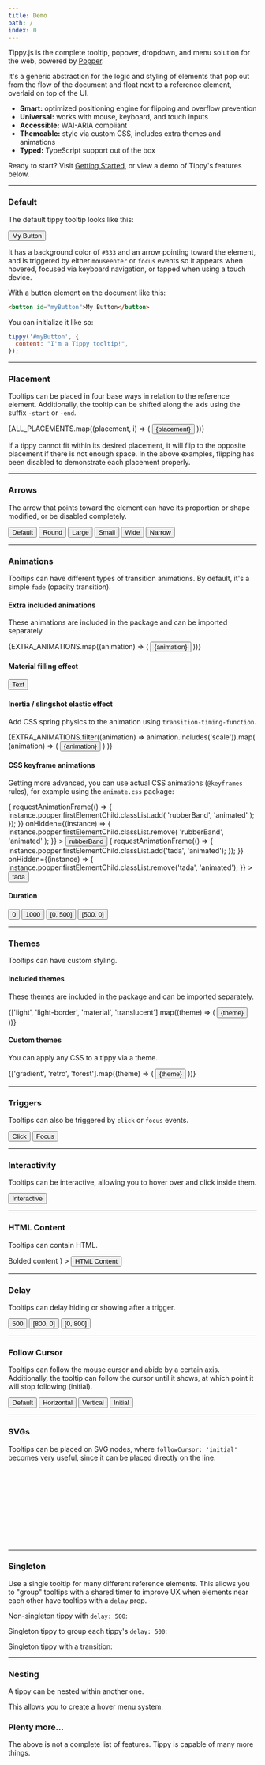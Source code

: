 ---
title: Demo
path: /
index: 0
---



Tippy.js is the complete tooltip, popover, dropdown, and menu solution for the
web, powered by [Popper](https://popper.js.org).

It's a generic abstraction for the logic and styling of elements that pop out
from the flow of the document and float next to a reference element, overlaid on
top of the UI.

- <Icon src={brain} alt="brain" float /> <strong>Smart:</strong> optimized positioning
  engine for flipping and overflow prevention
- <Icon src={pointer} alt="mobile" float /> <strong>Universal:</strong> works with
  mouse, keyboard, and touch inputs
- <Icon src={wheelchair} alt="wheelchair" float /> <strong>Accessible:</strong> WAI-ARIA
  compliant
- <Icon src={paintbrush} alt="paintbrush" float /> <strong>Themeable:</strong> style
  via custom CSS, includes extra themes and animations
- <Icon src={typescript} alt="typescript" float /> <strong>Typed:</strong> TypeScript
  support out of the box

Ready to start? Visit [Getting Started](/v6/getting-started/), or view a demo of
Tippy's features below.

---

### Default

The default tippy tooltip looks like this:

<Demo>
  <Tippy>
    <Button>My Button</Button>
  </Tippy>
</Demo>

It has a background color of `#333` and an arrow pointing toward the element,
and is triggered by either `mouseenter` or `focus` events so it appears when
hovered, focused via keyboard navigation, or tapped when using a touch device.

With a button element on the document like this:

```html
<button id="myButton">My Button</button>
```

You can initialize it like so:

```js
tippy('#myButton', {
  content: "I'm a Tippy tooltip!",
});
```

---

### Placement

Tooltips can be placed in four base ways in relation to the reference element.
Additionally, the tooltip can be shifted along the axis using the suffix
`-start` or `-end`.

<Demo>
  <Row>
    {ALL_PLACEMENTS.map((placement, i) => (
      <Col
        key={placement}
        base={12}
        xs={6}
        md={4}
        lg={6}
        xl={4}
        style={{margin: '8px 0'}}
      >
        <Tippy
          key={placement}
          content="Tooltip"
          placement={placement}
          arrow={false}
          popperOptions={{
            modifiers: [
              {
                name: 'flip',
                enabled: false,
              },
              {
                name: 'preventOverflow',
                options: {
                  altAxis: true,
                },
              },
            ],
          }}
        >
          <Button
            style={{
              display: 'inline-block',
              width: '100%',
              height: '100%',
            }}
          >
            {placement}
          </Button>
        </Tippy>
      </Col>
    ))}
  </Row>
</Demo>

If a tippy cannot fit within its desired placement, it will flip to the opposite
placement if there is not enough space. In the above examples, flipping has been
disabled to demonstrate each placement properly.

---

### Arrows

The arrow that points toward the element can have its proportion or shape
modified, or be disabled completely.

<Demo>
  <Tippy arrow animation="fade">
    <Button>Default</Button>
  </Tippy>
  <Tippy arrow="round" animation="fade" animation="fade">
    <Button>Round</Button>
  </Tippy>
  <Tippy animation="fade" theme="large-arrow" offset={[0, 16]}>
    <Button>Large</Button>
  </Tippy>
  <Tippy animation="fade" theme="small-arrow" offset={[0, 8]}>
    <Button>Small</Button>
  </Tippy>
  <Tippy animation="fade" theme="wide-arrow">
    <Button>Wide</Button>
  </Tippy>
  <Tippy animation="fade" theme="narrow-arrow">
    <Button>Narrow</Button>
  </Tippy>
</Demo>

---

### Animations

Tooltips can have different types of transition animations. By default, it's a
simple `fade` (opacity transition).

#### Extra included animations

These animations are included in the package and can be imported separately.

<Demo>
  <Row>
    {EXTRA_ANIMATIONS.map((animation) => (
      <Col
        key={animation}
        base={12}
        md={4}
        lg={6}
        xl={4}
        style={{margin: '8px 0'}}
      >
        <Tippy animation={animation} animateFill={false}>
          <Button
            style={{
              width: '100%',
              height: '100%',
            }}
          >
            {animation}
          </Button>
        </Tippy>
      </Col>
    ))}
  </Row>
</Demo>

#### Material filling effect

<Demo>
  <Tippy animateFill={true} animation="shift-away">
    <Button>Text</Button>
  </Tippy>
</Demo>

#### Inertia / slingshot elastic effect

Add CSS spring physics to the animation using `transition-timing-function`.

<Demo>
  {EXTRA_ANIMATIONS.filter((animation) => animation.includes('scale')).map(
    (animation) => (
      <Tippy
        key={animation}
        animation={animation}
        animateFill={false}
        inertia={true}
        duration={[450, 175]}
      >
        <Button>{animation}</Button>
      </Tippy>
    )
  )}
</Demo>

#### CSS keyframe animations

Getting more advanced, you can use actual CSS animations (`@keyframes` rules),
for example using the `animate.css` package:

<Demo>
  <Tippy
    animation="fade"
    animateFill={false}
    duration={[500, 200]}
    onMount={(instance) => {
      requestAnimationFrame(() => {
        instance.popper.firstElementChild.classList.add(
          'rubberBand',
          'animated'
        );
      });
    }}
    onHidden={(instance) => {
      instance.popper.firstElementChild.classList.remove(
        'rubberBand',
        'animated'
      );
    }}
  >
    <Button>rubberBand</Button>
  </Tippy>
  <Tippy
    animation="fade"
    animateFill={false}
    duration={[500, 200]}
    onMount={(instance) => {
      requestAnimationFrame(() => {
        instance.popper.firstElementChild.classList.add('tada', 'animated');
      });
    }}
    onHidden={(instance) => {
      instance.popper.firstElementChild.classList.remove('tada', 'animated');
    }}
  >
    <Button>tada</Button>
  </Tippy>
</Demo>

#### Duration

<Demo>
  <Tippy duration={0}>
    <Button>0</Button>
  </Tippy>
  <Tippy duration={1000}>
    <Button>1000</Button>
  </Tippy>
  <Tippy duration={[0, 500]}>
    <Button>[0, 500]</Button>
  </Tippy>
  <Tippy duration={[500, 0]}>
    <Button>[500, 0]</Button>
  </Tippy>
</Demo>

---

### Themes

Tooltips can have custom styling.

#### Included themes

These themes are included in the package and can be imported separately.

<Demo>
  {['light', 'light-border', 'material', 'translucent'].map((theme) => (
    <Tippy key={theme} theme={theme} animateFill={false}>
      <Button>{theme}</Button>
    </Tippy>
  ))}
</Demo>

#### Custom themes

You can apply any CSS to a tippy via a theme.

<Demo>
  {['gradient', 'retro', 'forest'].map((theme) => (
    <Tippy key={theme} theme={theme} animateFill={false} arrow={false}>
      <Button>{theme}</Button>
    </Tippy>
  ))}
</Demo>

---

### Triggers

Tooltips can also be triggered by `click` or `focus` events.

<Demo>
  <Tippy trigger="click">
    <Button>Click</Button>
  </Tippy>
  <Tippy trigger="focus" hideOnClick={false}>
    <Button>Focus</Button>
  </Tippy>
</Demo>

---

### Interactivity

Tooltips can be interactive, allowing you to hover over and click inside them.

<Demo>
  <Tippy interactive content="You can select the text inside here.">
    <Button>Interactive</Button>
  </Tippy>
</Demo>

---

### HTML Content

Tooltips can contain HTML.

<Demo>
  <Tippy
    content={
      <strong>
        Bolded <span style={{color: 'aqua'}}>content</span>
      </strong>
    }
  >
    <Button>HTML Content</Button>
  </Tippy>
  <Dropdown />
</Demo>

---

### Delay

Tooltips can delay hiding or showing after a trigger.

<Demo>
  <Tippy delay={500}>
    <Button>500</Button>
  </Tippy>
  <Tippy delay={[800, 0]}>
    <Button>[800, 0]</Button>
  </Tippy>
  <Tippy delay={[0, 800]}>
    <Button>[0, 800]</Button>
  </Tippy>
</Demo>

---

### Follow Cursor

Tooltips can follow the mouse cursor and abide by a certain axis. Additionally,
the tooltip can follow the cursor until it shows, at which point it will stop
following (initial).

<Demo>
  <Tippy followCursor animateFill={false} duration={200} animation="fade">
    <Button>Default</Button>
  </Tippy>
  <Tippy
    followCursor="horizontal"
    animateFill={false}
    duration={200}
    animation="fade"
  >
    <Button>Horizontal</Button>
  </Tippy>
  <Tippy
    followCursor="vertical"
    animateFill={false}
    duration={200}
    animation="fade"
  >
    <Button>Vertical</Button>
  </Tippy>
  <Tippy
    followCursor="initial"
    animateFill={false}
    delay={200}
    duration={200}
    animation="fade"
  >
    <Button>Initial</Button>
  </Tippy>
</Demo>

---

### SVGs

Tooltips can be placed on SVG nodes, where `followCursor: 'initial'` becomes
very useful, since it can be placed directly on the line.

<svg height="150" width="150">
  <Tippy followCursor="initial" animation="fade" delay={100}>
    <line
      x1="0"
      y1="0"
      x2="150"
      y2="150"
      style={{stroke: 'tomato', strokeWidth: 5}}
    />
  </Tippy>
</svg>

---

### Singleton

Use a single tooltip for many different reference elements. This allows you to
"group" tooltips with a shared timer to improve UX when elements near each other
have tooltips with a `delay` prop.

Non-singleton tippy with `delay: 500`:

<Demo>
  <Singleton />
</Demo>

Singleton tippy to group each tippy's `delay: 500`:

<Demo>
  <Singleton group />
</Demo>

Singleton tippy with a transition:

<Demo>
  <Singleton group transition />
</Demo>

---

### Nesting

A tippy can be nested within another one.

<Demo>
  <Nesting />
</Demo>

This allows you to create a hover menu system.

### Plenty more...

The above is not a complete list of features. Tippy is capable of many more
things.
